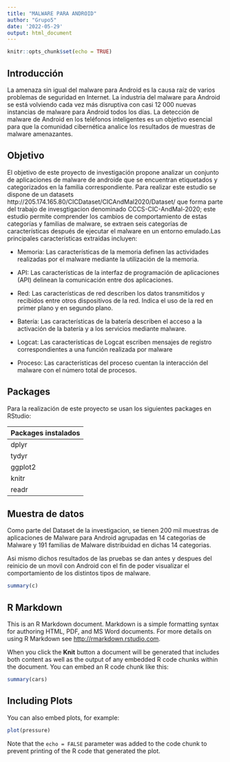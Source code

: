 ```yaml
---
title: "MALWARE PARA ANDROID"
author: "Grupo5"
date: '2022-05-29'
output: html_document
---
```


```r
knitr::opts_chunk$set(echo = TRUE)
```
## Introducción
La amenaza sin igual del malware para Android es la causa raíz de varios problemas de seguridad en Internet. La industria del malware para Android se está volviendo cada vez más disruptiva con casi 12 000 nuevas instancias de malware para Android todos los días. La detección de malware de Android en los teléfonos inteligentes es un objetivo esencial para que la comunidad cibernética analice los resultados de muestras de malware amenazantes.


## Objetivo
El objetivo de este proyecto de investigación propone analizar un conjunto de aplicaciones de malware de androide que se encuentran etiquetados y categorizados en la familia correspondiente. Para realizar este estudio se dispone de un datasets http://205.174.165.80/CICDataset/CICAndMal2020/Dataset/ que forma parte del trabajo de invesgtigacion denominado CCCS-CIC-AndMal-2020; este estudio permite comprender los cambios de comportamiento de estas categorías y familias de malware, se extraen seis categorías de características después de ejecutar el malware en un entorno emulado.Las principales características extraídas incluyen:

* Memoria: Las características de la memoria definen las actividades realizadas por el malware mediante la utilización de la memoria.

* API: Las características de la interfaz de programación de aplicaciones (API) delinean la comunicación entre dos aplicaciones.

* Red: Las características de red describen los datos transmitidos y recibidos entre otros dispositivos de la red. Indica el uso de la red en primer plano y en segundo plano.

* Batería: Las características de la batería describen el acceso a la activación de la batería y a los servicios mediante malware.

* Logcat: Las características de Logcat escriben mensajes de registro correspondientes a una función realizada por malware

* Proceso: Las características del proceso cuentan la interacción del malware con el número total de procesos.

## Packages
Para la realización de este proyecto se usan los siguientes packages en RStudio:

| Packages instalados |
| ----------          |
| dplyr               |
| tydyr               |
| ggplot2             |
| knitr               |
| readr               |

## Muestra de datos

Como parte del Dataset de la investigacion, se tienen 200 mil muestras de aplicaciones de Malware para Android agrupadas en 14 categorias de Malware y 191 familias de Malware distribuidad en dichas 14 categorias.

Asi mismo dichos resultados de las pruebas se dan antes y despues del reinicio de un movil con Android con el fin de poder visualizar el comportamiento de los distintos tipos de malware.

```r
summary(c)
```

## R Markdown

This is an R Markdown document. Markdown is a simple formatting syntax for authoring HTML, PDF, and MS Word documents. For more details on using R Markdown see <http://rmarkdown.rstudio.com>.

When you click the **Knit** button a document will be generated that includes both content as well as the output of any embedded R code chunks within the document. You can embed an R code chunk like this:

```r
summary(cars)
```

## Including Plots

You can also embed plots, for example:

```r
plot(pressure)
```

Note that the `echo = FALSE` parameter was added to the code chunk to prevent printing of the R code that generated the plot.
